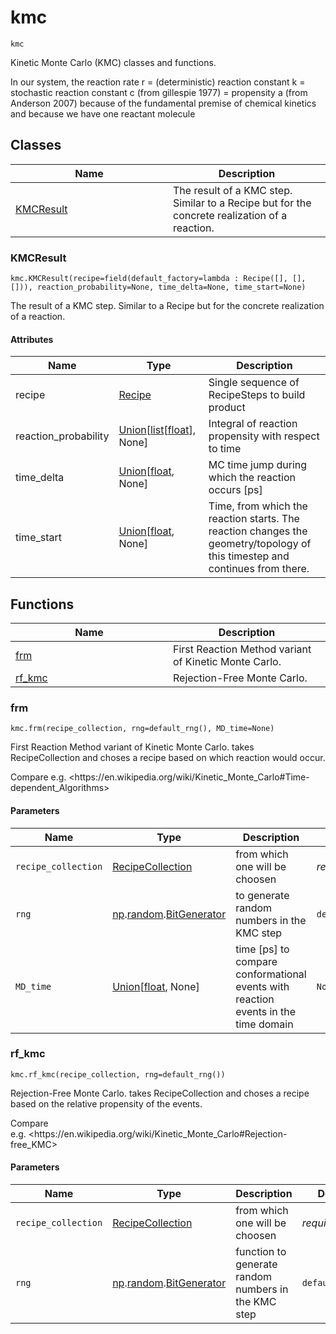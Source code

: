 # kmc { #kimmdy.kmc }

`kmc`

Kinetic Monte Carlo (KMC) classes and functions.

In our system, the reaction rate r = (deterministic) reaction constant k
= stochastic reaction constant c (from gillespie 1977)
= propensity a (from Anderson 2007)
because of the fundamental premise of chemical kinetics
and because we have one reactant molecule

## Classes

| Name | Description |
| --- | --- |
| [KMCResult](#kimmdy.kmc.KMCResult) | The result of a KMC step. Similar to a Recipe but for the concrete realization of a reaction. |

### KMCResult { #kimmdy.kmc.KMCResult }

`kmc.KMCResult(recipe=field(default_factory=lambda : Recipe([], [], [])), reaction_probability=None, time_delta=None, time_start=None)`

The result of a KMC step. Similar to a Recipe but for the concrete realization of a reaction.

#### Attributes

| Name                 | Type                                                                | Description                                                                                                                 |
|----------------------|---------------------------------------------------------------------|-----------------------------------------------------------------------------------------------------------------------------|
| recipe               | [Recipe](`kimmdy.recipe.Recipe`)                                    | Single sequence of RecipeSteps to build product                                                                             |
| reaction_probability | [Union](`typing.Union`)\[[list](`list`)\[[float](`float`)\], None\] | Integral of reaction propensity with respect to time                                                                        |
| time_delta           | [Union](`typing.Union`)\[[float](`float`), None\]                   | MC time jump during which the reaction occurs [ps]                                                                          |
| time_start           | [Union](`typing.Union`)\[[float](`float`), None\]                   | Time, from which the reaction starts. The reaction changes the geometry/topology of this timestep and continues from there. |

## Functions

| Name | Description |
| --- | --- |
| [frm](#kimmdy.kmc.frm) | First Reaction Method variant of Kinetic Monte Carlo. |
| [rf_kmc](#kimmdy.kmc.rf_kmc) | Rejection-Free Monte Carlo. |

### frm { #kimmdy.kmc.frm }

`kmc.frm(recipe_collection, rng=default_rng(), MD_time=None)`

First Reaction Method variant of Kinetic Monte Carlo.
takes RecipeCollection and choses a recipe based on which reaction would occur.

Compare e.g. &lt;https://en.wikipedia.org/wiki/Kinetic_Monte_Carlo#Time-dependent_Algorithms&gt;

#### Parameters

| Name                | Type                                                                               | Description                                                                        | Default         |
|---------------------|------------------------------------------------------------------------------------|------------------------------------------------------------------------------------|-----------------|
| `recipe_collection` | [RecipeCollection](`kimmdy.recipe.RecipeCollection`)                               | from which one will be choosen                                                     | _required_      |
| `rng`               | [np](`numpy`).[random](`numpy.random`).[BitGenerator](`numpy.random.BitGenerator`) | to generate random numbers in the KMC step                                         | `default_rng()` |
| `MD_time`           | [Union](`typing.Union`)\[[float](`float`), None\]                                  | time [ps] to compare conformational events with reaction events in the time domain | `None`          |

### rf_kmc { #kimmdy.kmc.rf_kmc }

`kmc.rf_kmc(recipe_collection, rng=default_rng())`

Rejection-Free Monte Carlo.
takes RecipeCollection and choses a recipe based on the relative propensity of the events.


Compare e.g. &lt;https://en.wikipedia.org/wiki/Kinetic_Monte_Carlo#Rejection-free_KMC&gt;

#### Parameters

| Name                | Type                                                                               | Description                                         | Default         |
|---------------------|------------------------------------------------------------------------------------|-----------------------------------------------------|-----------------|
| `recipe_collection` | [RecipeCollection](`kimmdy.recipe.RecipeCollection`)                               | from which one will be choosen                      | _required_      |
| `rng`               | [np](`numpy`).[random](`numpy.random`).[BitGenerator](`numpy.random.BitGenerator`) | function to generate random numbers in the KMC step | `default_rng()` |